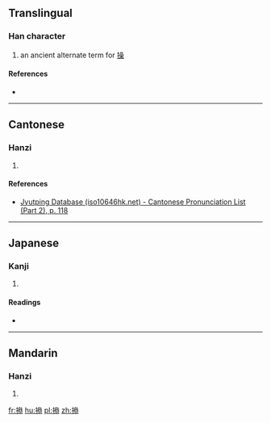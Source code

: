 ==Translingual==

===Han character===
{{Han char|rn=64|rad=手|as=12|sn=15|four=|canj=手戈戈心 (QIIP)|ids=⿰[[扌]][[叅]]}}

# {{defn|Han|sort=手12}} an ancient alternate term for [[操]]

====References====
* {{Han ref|kx=0455.070|dkj=12723|dj=0804.130|hdz=31965.010|uh=64A1|ud=25761}}

----

==Cantonese==

===Hanzi===
{{yue-hanzi|jyut=[[cou1]], [[cou3]]|y=chou1, chou3}}

# {{defn|lang=yue|sort=手12}}

====References====
*[http://www.iso10646hk.net/jp/document/download.jsp Jyutping Database (iso10646hk.net) - Cantonese Pronunciation List (Part 2), p. 118]

----

==Japanese==

===Kanji===
{{ja-kanji|grade=|rs=手12}}

# {{defn|lang=ja|sort=手12}}

====Readings====
* {{ja-readings|on=[[そう]] (sō), [[さん]] (san)|kun=[[みさお]] (misao), [[あやつる]] (ayatsuru)}}

----

==Mandarin==

===Hanzi===
{{cmn-hanzi|pin=[[cāo]] ([[cao1]])|wg=ts'ao<sup>1</sup>}}

# {{defn|lang=cmn|sort=手12}}

[[fr:撡]]
[[hu:撡]]
[[pl:撡]]
[[zh:撡]]
